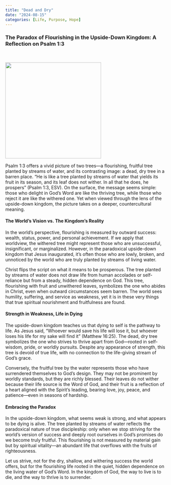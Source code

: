 ```yaml
---
title: "Dead and Dry"
date: "2024-08-15"
categories: [Life, Purpose, Hope]
---
```


### The Paradox of Flourishing in the Upside-Down Kingdom: A Reflection on Psalm 1:3

<br/>

![](psalm13.jpeg){fig-align="center" width="300"}

Psalm 1:3 offers a vivid picture of two trees—a flourishing, fruitful tree planted by streams of water, and its contrasting image: a dead, dry tree in a barren place. “He is like a tree planted by streams of water that yields its fruit in its season, and its leaf does not wither. In all that he does, he prospers” (Psalm 1:3, ESV). On the surface, the message seems simple: those who delight in God’s Word are like the thriving tree, while those who reject it are like the withered one. Yet when viewed through the lens of the upside-down kingdom, the picture takes on a deeper, countercultural meaning.

#### The World’s Vision vs. The Kingdom’s Reality

In the world’s perspective, flourishing is measured by outward success: wealth, status, power, and personal achievement. If we apply that worldview, the withered tree might represent those who are unsuccessful, insignificant, or marginalized. However, in the paradoxical upside-down kingdom that Jesus inaugurated, it’s often those who are lowly, broken, and unnoticed by the world who are truly planted by streams of living water.

Christ flips the script on what it means to be prosperous. The tree planted by streams of water does not draw life from human accolades or self-reliance but from a steady, hidden dependence on God. This tree, flourishing with fruit and unwithered leaves, symbolizes the one who abides in Christ, even when outward circumstances seem barren. The world sees humility, suffering, and service as weakness, yet it is in these very things that true spiritual nourishment and fruitfulness are found.

#### Strength in Weakness, Life in Dying

The upside-down kingdom teaches us that dying to self is the pathway to life. As Jesus said, “Whoever would save his life will lose it, but whoever loses his life for my sake will find it” (Matthew 16:25). The dead, dry tree symbolizes the one who strives to thrive apart from God—rooted in self-wisdom, pride, or worldly pursuits. Despite any appearance of strength, this tree is devoid of true life, with no connection to the life-giving stream of God's grace.

Conversely, the fruitful tree by the water represents those who have surrendered themselves to God’s design. They may not be prominent by worldly standards, but they are richly blessed. Their leaves do not wither because their life source is the Word of God, and their fruit is a reflection of a heart aligned with the Spirit’s leading, bearing love, joy, peace, and patience—even in seasons of hardship.

#### Embracing the Paradox

In the upside-down kingdom, what seems weak is strong, and what appears to be dying is alive. The tree planted by streams of water reflects the paradoxical nature of true discipleship: only when we stop striving for the world’s version of success and deeply root ourselves in God’s promises do we become truly fruitful. This flourishing is not measured by material gain but by spiritual vitality—an abundant life that overflows with the fruits of righteousness.

Let us strive, not for the dry, shallow, and withering success the world offers, but for the flourishing life rooted in the quiet, hidden dependence on the living water of God’s Word. In the kingdom of God, the way to live is to die, and the way to thrive is to surrender.
